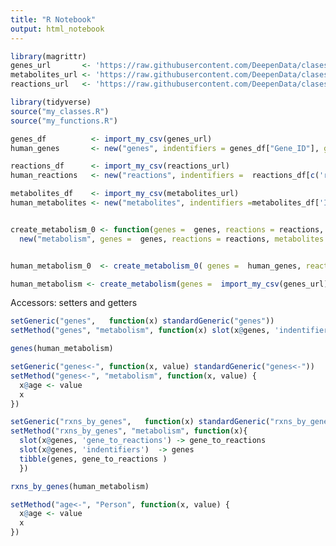 ```yaml
---
title: "R Notebook"
output: html_notebook
---
```


```r
library(magrittr)
genes_url       <- 'https://raw.githubusercontent.com/DeepenData/clases/fb3e5b3f7c9aca0c13d7eebe217cde9fe6b087bf/04-filters-programacion-funcional-apply-map/recon3_genes_to_reactionIDs.csv'
metabolites_url <- 'https://raw.githubusercontent.com/DeepenData/clases/fb3e5b3f7c9aca0c13d7eebe217cde9fe6b087bf/04-filters-programacion-funcional-apply-map/recon3_metabolite_metadata.csv'
reactions_url   <- 'https://raw.githubusercontent.com/DeepenData/clases/fb3e5b3f7c9aca0c13d7eebe217cde9fe6b087bf/04-filters-programacion-funcional-apply-map/recon3_reactions_metadata.csv'
```

```r
library(tidyverse)
source("my_classes.R")
source("my_functions.R")

genes_df          <- import_my_csv(genes_url) 
human_genes       <- new("genes", indentifiers = genes_df["Gene_ID"], gene_to_reactions = genes_df["Reactions"]) %>% glimpse

reactions_df      <- import_my_csv(reactions_url) 
human_reactions   <- new("reactions", indentifiers =  reactions_df[c('rxn_ids','rxn_names')], stoichiometry = reactions_df['reactions'], subsystem = reactions_df["rxn_subsystems"]) %>% glimpse

metabolites_df    <- import_my_csv(metabolites_url) 
human_metabolites <- new("metabolites", indentifiers =metabolites_df['ID', 'Name'], compartemt = metabolites_df['Compartment'], formula = metabolites_df['Formula'])    %>% glimpse


create_metabolism_0 <- function(genes =  genes, reactions = reactions, metabolites = metabolites) {
  new("metabolism", genes =  genes, reactions = reactions, metabolites = metabolites) %>% glimpse}


human_metabolism_0  <- create_metabolism_0( genes =  human_genes, reactions = human_reactions, metabolites = human_metabolites)
```

```r
human_metabolism <- create_metabolism(genes =  import_my_csv(genes_url) , reactions = import_my_csv(reactions_url), metabolites = import_my_csv(metabolites_url))
```

Accessors:  setters and getters
```r
setGeneric("genes",   function(x) standardGeneric("genes"))
setMethod("genes", "metabolism", function(x) slot(x@genes, 'indentifiers')[[1]])

genes(human_metabolism)

setGeneric("genes<-", function(x, value) standardGeneric("genes<-"))
setMethod("genes<-", "metabolism", function(x, value) {
  x@age <- value
  x
})

```

```r
setGeneric("rxns_by_genes",   function(x) standardGeneric("rxns_by_genes"))
setMethod("rxns_by_genes", "metabolism", function(x){ 
  slot(x@genes, 'gene_to_reactions') -> gene_to_reactions
  slot(x@genes, 'indentifiers')  -> genes
  tibble(genes, gene_to_reactions )
  })
```


```r
rxns_by_genes(human_metabolism)
```


```r
setMethod("age<-", "Person", function(x, value) {
  x@age <- value
  x
})
```








